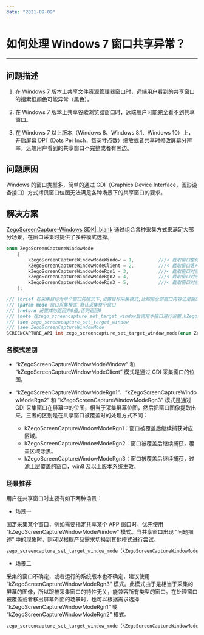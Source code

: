 ```yaml
---
date: "2021-09-09"
---
```

# 如何处理 Windows 7 窗口共享异常？

- - -

## 问题描述

1. 在 Windows 7 版本上共享文件资源管理器窗口时，远端用户看到的共享窗口的搜索框颜色可能异常（黑色）。

2. 在 Windows 7 版本上共享谷歌浏览器窗口时，远端用户可能完全看不到共享窗口。

3. 在 Windows 7 以上版本（Windows 8、Windows 8.1、Windows 10）上，开启屏幕 DPI（Dots Per Inch，每英寸点数）缩放或者共享时修改屏幕分辨率，远端用户看到的共享窗口不完整或者有黑边。


## 问题原因

Windows 的窗口类型多，简单的通过 GDI（Graphics Device Interface，图形设备接口）方式拷贝窗口位图无法满足各种场景下的共享窗口的要求。

## 解决方案

[ZegoScreenCapture-Windows SDK\|_blank](#3167) 通过组合各种采集方式来满足大部分场景，在窗口采集时提供了多种模式选择。

```c++
enum ZegoScreenCaptureWindowMode
	{
		kZegoScreenCaptureWindowModeWindow = 1,			///< 截取窗口整体画面
		kZegoScreenCaptureWindowModeClient = 2,			///< 截取窗口客户区
		kZegoScreenCaptureWindowModeRgn1 = 3,			///< 截取窗口对应屏幕区域	(窗口被覆盖后继续捕获对应区域)
		kZegoScreenCaptureWindowModeRgn2 = 4,			///< 截取窗口对应屏幕区域	(窗口被覆盖后继续捕获，覆盖区域涂黑)
		kZegoScreenCaptureWindowModeRgn3 = 5,			///< 截取窗口对应屏幕区域	(窗口被覆盖后继续捕获，过滤上层覆盖的窗口，win8 及以后系统生效)
	};

/// \brief 在采集目标为单个窗口的模式下,设置目标采集模式,比如是全部窗口内容还是窗口客户区内容(macOS没有实现)
/// \param mode 窗口采集模式,默认采集整个窗口
/// \return 设置成功返回非0值,否则返回0
/// \note 在zego_screencapture_set_target_window后调用本接口进行设置,kZegoScreenCaptureWindowModelClient仅支持有限窗口
/// \see zego_screencapture_set_target_window
/// \see ZegoScreenCaptureWindowMode
SCREENCAPTURE_API int zego_screencapture_set_target_window_mode(enum ZegoScreenCaptureWindowMode mode);
```

### 各模式差别

- “kZegoScreenCaptureWindowModeWindow” 和 “kZegoScreenCaptureWindowModeClient” 模式是通过 GDI 采集窗口的位图。

- “kZegoScreenCaptureWindowModeRgn1”、“kZegoScreenCaptureWindowModeRgn2” 和 “kZegoScreenCaptureWindowModeRgn3” 模式是通过 GDI 采集窗口在屏幕中的位图，相当于采集屏幕位图，然后把窗口图像提取出来。三者的区别是在共享窗口被覆盖时的处理方式不同：
    - kZegoScreenCaptureWindowModeRgn1：窗口被覆盖后继续捕获对应区域。
    - kZegoScreenCaptureWindowModeRgn2：窗口被覆盖后继续捕获，覆盖区域涂黑。
    - kZegoScreenCaptureWindowModeRgn3：窗口被覆盖后继续捕获，过滤上层覆盖的窗口，win8 及以上版本系统生效。


### 场景推荐

用户在共享窗口时主要有如下两种场景：

- 场景一

固定采集某个窗口，例如需要指定共享某个 APP 窗口时，优先使用 “kZegoScreenCaptureWindowModeWindow” 模式。当共享窗口出现 “问题描述” 中的现象时，则可以根据产品需求切换到其他模式进行尝试。

```c++
zego_screencapture_set_target_window_mode（kZegoScreenCaptureWindowModeWindow）；
```

- 场景二

采集的窗口不确定，或者运行的系统版本也不确定，建议使用 “kZegoScreenCaptureWindowModeRgn3” 模式。此模式由于是相当于采集的屏幕的图像，所以跟被采集窗口的特性无关，能兼容所有类型的窗口。在处理窗口被覆盖或者移出屏幕外面的场景时，也可以根据需求选择 “kZegoScreenCaptureWindowModeRgn1” 或 “kZegoScreenCaptureWindowModeRgn2” 模式。

```c++
zego_screencapture_set_target_window_mode（kZegoScreenCaptureWindowModeClient）；
```

